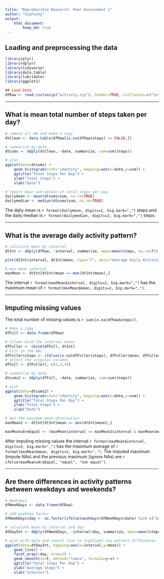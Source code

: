 ```yaml
---
title: "Reproducible Research: Peer Assessment 1"
author: "GipFunny"
output: 
    html_document: 
        keep_md: true
---
```


<style>
hr { border-width: 3px; border-color: #333333; }
</style>

## Loading and preprocessing the data
```r

library(plyr)
library(dplyr)
library(tidyverse)
library(data.table)
library(lubridate)
library(ggplot2)

## Load Data
dfRaw <- read.csv(unzip("activity.zip"), header=TRUE, colClasses=c("integer", "Date", "integer"))
```

***

## What is mean total number of steps taken per day?
```r
# remove all NA and make a copy
dtClean <- data.table(dfRaw[is.na(dfRaw$steps) == FALSE,])

# summarize by date
dtsums <- ddply(dtClean, ~date, summarize, sum=sum(steps))

# plot
ggplot(data=dtsums) + 
    geom_histogram(stat="identity", mapping=aes(x=date,y=sum)) +
    ggtitle("Total Steps Per Day") +
    ylab("Total Steps") + 
    xlab("Date")

# report mean and median of total steps per day
dailymean <- mean(dtsums$sum, na.rm=TRUE)
dailymedian <- median(dtsums$sum, na.rm=TRUE)
```

The daily mean is `r format(dailymean, digits=2, big.mark=",")` steps and the daily median is `r format(dailymedian, digits=2, big.mark=",")` steps.

***
## What is the average daily activity pattern?
```r
# calculate mean by interval
dtInt <- ddply(dfRaw, ~interval, summarize, mean=mean(steps, na.rm=T))

plot(dtInt$interval, dtInt$mean, type="l", main="Average Daily Activity Pattern", xlab="Interval", ylab="Average Steps")

# max mean interval
maxMean <- dtInt[dtInt$mean == max(dtInt$mean),]
```
The interval `r format(maxMean$interval, digits=2, big.mark=",")` has the maximum mean of `r format(maxMean$mean, digits=2, big.mark=",")`.

***
## Imputing missing values

The total number of missing values is `r sum(is.na(dfRaw$steps))`.

``` r
# Make a copy
dfFull <- data.frame(dfRaw)

# Column bind the interval means
dfFuller <- cbind(dfFull, dtInt)
# Fill in the NAs
dfFuller$steps <- ifelse(is.na(dfFuller$steps), dfFuller$mean, dfFuller$steps)
# Select the original columns
dfFull <- dfFuller[, c(1,2,3)]

# summarize by date
dtsums2 <- ddply(dfFull, ~date, summarize, sum=sum(steps))

# plot
ggplot(data=dtsums2) + 
    geom_histogram(stat="identity", mapping=aes(x=date,y=sum)) +
    ggtitle("Total Steps Per Day") +
    ylab("Total Steps") + 
    xlab("Date")

# Get the maximum mean observation
maxMean2 <- dtInt[dtInt$mean == max(dtInt$mean),]

maxMeansAreEqual <- (maxMean$interval == maxMean2$interval & maxMean$mean == maxMean2$mean)

```

After imputing missing values the interval `r format(maxMean$interval, digits=2, big.mark=",")` has the maximum average of `r format(maxMean$mean, digits=2, big.mark=",")`.
The imputed maximum (impute NAs) and the previous maximum (ignore NAs) are `r ifelse(maxMeansAreEqual, "equal", "not equal")`.

***
## Are there differences in activity patterns between weekdays and weekends?

```r
# Weekdays
dfWeekDays <- data.frame(dfRaw)

# add weekday factor
dfWeekDays$day <- as.factor(ifelse(weekdays(dfWeekDays$date) %in% c("Saturday","Sunday"),"Weekend","Weekday"))

# calculate mean by interval and day
dtDayInt <- ddply(dfWeekDays, ~interval+day, summarize, mean=mean(steps, na.rm=T))

# plot with data and smooth line to highlight any pattern differences
ggplot(data=dtDayInt, mapping=aes(x=interval,y=mean)) + 
    geom_line() +
    facet_wrap(~day, nrow=2) +
    geom_smooth(se=F, method="loess", formula=y~x) +
    ggtitle("Total Steps Per Day") +
    ylab("Average Steps") + 
    xlab("Interval")
```